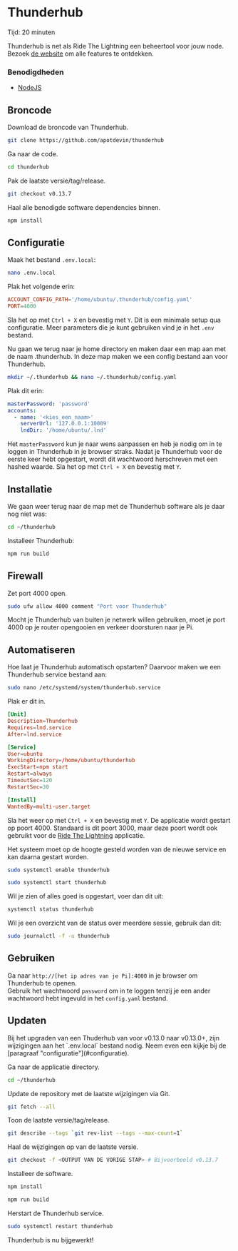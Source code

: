 
# Thunderhub

<Callout emoji="&#x2139;">
	Tijd: 20 minuten
</Callout>

Thunderhub is net als Ride The Lightning een beheertool voor jouw node. Bezoek [de website](https://www.thunderhub.io/) om alle features te ontdekken.

### Benodigdheden

* [NodeJS](/raspberry-pi/common-dependencies#nodejs)

## Broncode

Download de broncode van Thunderhub.

```bash
git clone https://github.com/apotdevin/thunderhub
```

Ga naar de code.

```bash
cd thunderhub
```

Pak de laatste versie/tag/release.

```bash
git checkout v0.13.7
```

Haal alle benodigde software dependencies binnen.

```bash
npm install
```

## Configuratie

Maak het bestand `.env.local`:

```bash
nano .env.local
```

Plak het volgende erin:

```toml
ACCOUNT_CONFIG_PATH='/home/ubuntu/.thunderhub/config.yaml'
PORT=4000
```

Sla het op met `Ctrl + X` en bevestig met `Y`. Dit is een minimale setup qua configuratie. Meer parameters die je kunt gebruiken vind je in het `.env` bestand.

Nu gaan we terug naar je home directory en maken daar een map aan met de naam .thunderhub. In deze map maken we een config bestand aan voor Thunderhub.

```bash
mkdir ~/.thunderhub && nano ~/.thunderhub/config.yaml
```

Plak dit erin:

```yaml
masterPassword: 'password'
accounts:
  - name: '<kies_een_naam>'
    serverUrl: '127.0.0.1:10009'
    lndDir: '/home/ubuntu/.lnd'
```

Het `masterPassword` kun je naar wens aanpassen en heb je nodig om in te loggen in Thunderhub in je browser straks. Nadat je Thunderhub voor de eerste keer hebt opgestart, wordt dit wachtwoord herschreven met een hashed waarde. Sla het op met `Ctrl + X` en bevestig met `Y`.

## Installatie

We gaan weer terug naar de map met de Thunderhub software als je daar nog niet was:

```bash
cd ~/thunderhub
```

Installeer Thunderhub:

```bash
npm run build
```

## Firewall

Zet port 4000 open.

```bash
sudo ufw allow 4000 comment "Port voor Thunderhub"
```

Mocht je Thunderhub van buiten je netwerk willen gebruiken, moet je port 4000 op je router opengooien en verkeer doorsturen naar je Pi.

## Automatiseren

Hoe laat je Thunderhub automatisch opstarten? Daarvoor maken we een Thunderhub service bestand aan:

```bash
sudo nano /etc/systemd/system/thunderhub.service
```

Plak er dit in.

```toml
[Unit]
Description=Thunderhub
Requires=lnd.service
After=lnd.service

[Service]
User=ubuntu
WorkingDirectory=/home/ubuntu/thunderhub
ExecStart=npm start
Restart=always
TimeoutSec=120
RestartSec=30

[Install]
WantedBy=multi-user.target
```

Sla het weer op met `Ctrl + X` en bevestig met `Y`. De applicatie wordt gestart op poort 4000. Standaard is dit poort 3000, maar deze poort wordt ook gebruikt voor de [Ride The Lightning](ride-the-lightning.md) applicatie.

Het systeem moet op de hoogte gesteld worden van de nieuwe service en kan daarna gestart worden.

```bash
sudo systemctl enable thunderhub
```

```bash
sudo systemctl start thunderhub
```

Wil je zien of alles goed is opgestart, voer dan dit uit:

```bash
systemctl status thunderhub
```

Wil je een overzicht van de status over meerdere sessie, gebruik dan dit:

```bash
sudo journalctl -f -u thunderhub
```

## Gebruiken

Ga naar `http://[het ip adres van je Pi]:4000` in je browser om Thunderhub te openen.  
Gebruik het wachtwoord `password` om in te loggen tenzij je een ander wachtwoord hebt ingevuld in het `config.yaml` bestand.

## Updaten

<Callout type="warning" emoji="&#x26A0;">
	Bij het upgraden van een Thuderhub van voor v0.13.0 naar v0.13.0+, zijn wijzigingen aan het `.env.local` bestand nodig. Neem even een kijkje bij de [paragraaf "configuratie"](#configuratie).
</Callout>

Ga naar de applicatie directory.

```bash
cd ~/thunderhub
```

Update de repository met de laatste wijzigingen via Git.

```bash
git fetch --all
```

Toon de laatste versie/tag/release.

```bash
git describe --tags `git rev-list --tags --max-count=1`
```

Haal de wijzigingen op van de laatste versie.

```bash
git checkout -f <OUTPUT VAN DE VORIGE STAP> # Bijvoorbeeld v0.13.7
```

Installeer de software.

```bash
npm install

npm run build
```

Herstart de Thunderhub service.

```bash
sudo systemctl restart thunderhub
```

Thunderhub is nu bijgewerkt!
